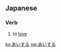 ==Japanese==
===Verb===
{{ja-verb|h|type=3|rom=aisuru}}
# {{ja-def|愛する}} to [[love]]

[[ko:あいする]]
[[sw:あいする]]